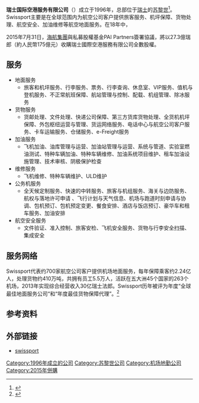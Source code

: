 {{多個問題|
{{newsrelease|time=2014-10-22T03:19:22+00:00}}
{{primarysources|time=2014-10-22T03:19:22+00:00}}
{{refimprove|time=2014-10-22T03:19:22+00:00}}
}}
'''瑞士国际空港服务有限公司'''（{{lang-en|Swissport International Ltd}}）成立于1996年，总部位于[[瑞士|瑞士]]的[[苏黎世|苏黎世]]<ref>{{Cite web |url=http://www.swissport.com/corporate/corporate-profile/ |title=存档副本 |access-date=2011-03-16 |archive-date=2020-08-03 |archive-url=https://web.archive.org/web/20200803125606/https://www.swissport.com/corporate/corporate-profile/ |dead-url=no }}</ref>。Swissport主要是在全球范围内为航空公司客户提供旅客服务、机坪保障、货物处理、航空安全、加油维修等航空地面服务。在18年中，{{fact|Swissport已经发展到全球45个国家的263个机场，目前已经成为全球最大的机场地面服务公司。}}

2015年7月31日，[[海航集團|海航集團]]與私募股權基金PAI Partners簽署協議，將以27.3億瑞郎（約人民幣175億元）收購瑞士國際空港服務有限公司全數股權。

== 服务 ==

*地面服务
**旅客和机坪服务、行李服务、票务、行李查询、休息室、VIP服务、值机与登机服务、不正常航班保障、航站管理与控制、配载、机组管理、除冰服务
*货物服务
**货邮处理、文件处理、快递公司保障、第三方货库货物处理、全货机机坪保障、外包枢纽运营与管理、货运网络服务、电话中心与航空公司客户服务、卡车运输服务、仓储服务、e-Freight服务
*加油服务
**飞机加油、油库管理与运营、加油站管理与运营、系统与管道、实验室燃油测试、特种车辆加油、特种车辆维修、加油系统项目维护、租车加油设施管理、技术审核、阴极保护检查
*维修服务
**飞机维修、特种车辆维护、ULD维护
*公务机服务
**全天候定制服务、快速的中转服务、旅客与机组服务、海关与边防服务、航权与落地许可申请 、飞行计划与天气信息、机场与跑道时刻申请与协调、包机预订、包机预定变更、餐食安排、酒店与饭店预订、豪华车和租车服务、加油安排
*航空安全服务
**文件验证、准入控制、旅客安检、飞机安全服务、货物与行李安全扫描、集成安全

== 服务网络 ==
Swissport代表约700家航空公司客户提供机场地面服务，每年保障乘客约2.24亿人，处理货物约410万吨，共拥有员工5.5万人，活跃在五大洲45个国家的263个机场，2013年实现综合经营收入30亿瑞士法郎。Swissport历年被评为年度“全球最佳地面服务公司“和“年度最佳货物保障代理”。<ref>{{cite web|url=http://www.swissport.com/network/|title=Swissport Network|publisher=Swissport|accessdate=2011-03-16|archive-date=2021-03-25|archive-url=https://web.archive.org/web/20210325002042/https://www.swissport.com/network/|dead-url=no}}</ref>

== 参考资料 ==
{{Reflist}}

== 外部链接 ==
*[http://swissport.com/ swissport] {{Wayback|url=http://swissport.com/ |date=20210422231425 }}

[[Category:1996年成立的公司|Category:1996年成立的公司]]
[[Category:苏黎世公司|Category:苏黎世公司]]
[[Category:机场地勤公司|Category:机场地勤公司]]
[[Category:2015年併購|Category:2015年併購]]